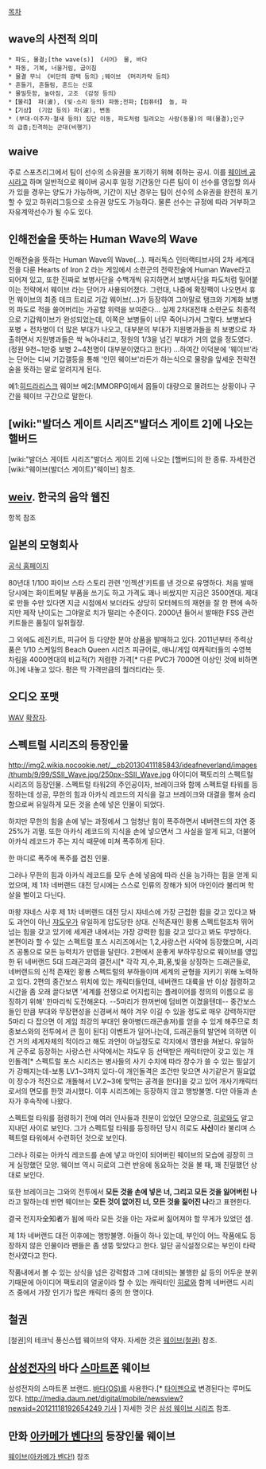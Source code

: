 [[목차]]

== wave의 사전적 의미 ==
 * 파도, 물결;[the wave(s)] 《시어》 물, 바다
 * 파동, 기복, 너울거림, 굽이침
 * 물결 무늬 《비단의 광택 등의》;웨이브 《머리카락 등의》
 * 흔들기, 흔들림, 흔드는 신호
 * 물밀듯함, 높아짐, 고조 《감정 등의》
 *【물리】 파(波), (빛·소리 등의) 파동;전파;【컴퓨터】 놀, 파
 *【기상】 (기압 등의) 파(波), 변동
 * (부대·이주자·철새 등의) 집단 이동, 파도처럼 밀려오는 사람(동물)의 떼(물결);인구의 급증;진격하는 군대(비행기)

== waive ==
주로 스포츠리그에서 팀이 선수의 소유권을 포기하기 위해 취하는 공시. 이를 [[웨이버 공시]]라고 하며 일반적으로 웨이버 공시후 일정 기간동안 다른 팀이 이 선수를 영입할 의사가 있을 경우는 양도가 가능하며, 기간이 지난 경우는 팀이 선수의 소유권을 완전히 포기할 수 있고 하위리그등으로 소유권 양도도 가능하다. 물론 선수는 규정에 따라 거부하고 자유계약선수가 될 수도 있다.

== 인해전술을 뜻하는 Human Wave의 Wave ==
인해전술을 뜻하는 Human Wave의 Wave(...). 패러독스 인터랙티브사의 2차 세계대전을 다룬 Hearts of Iron 2 라는 게임에서 소련군의 전략전술에 Human Wave라고 되어져 있고, 또한 진짜로 보병사단을 수백개씩 유지하면서 보병사단을 파도처럼 밀어붙이는 전략에서 웨이브 라는 단어가 사용되어졌다. 그런대, 나중에 확장팩이 나오면서 휴먼 웨이브의 최종 테크 트리로 기갑 웨이브(...)가 등장하여 그야말로 탱크와 기계화 보병의 파도로 적을 쓸어버리는 가공할 위력을 보여준다... 실제 2차대전때 소련군도 최종적으로 기갑웨이브가 완성되었는데, 이쪽은 보병들이 너무 죽어나가서 그렇다. 보병보다 포병 + 전차병이 더 많은 부대가 나오고, 대부분의 부대가 지원병과들을 죄 보병으로 차출하면서 지원병과들은 싹 녹아내리고, 정원의 1/3을 넘긴 부대가 거의 없을 정도였다. (정원 9천~1만중 보병 2~4천명이 대부분이였다고 한다!) ...하여간 이덕분에 '웨이브'라는 단어는 디씨 기갑갤등을 통해 '인민 웨이브'라든가 하는식으로 물량을 앞세운 전략전술을 뜻하는 말로 알려지게 된다.

예1:[[히드라리스크]] 웨이브
예2:[MMORPG]에서 몹들이 대량으로 몰려드는 상황이나 구간을 웨이브 구간으로 말한다.

== [wiki:"발더스 게이트 시리즈"발더스 게이트 2]에 나오는 핼버드 ==
[wiki:"발더스 게이트 시리즈"발더스 게이트 2]에 나오는 [핼버드]의 한 종류. 자세한건 [wiki:"웨이브(발더스 게이트)"웨이브] 참조.


== [[weiv]]. 한국의 음악 웹진 ==

항목 참조 

== 일본의 모형회사 ==
[http://www.hobby-wave.com/index.html 공식 홈페이지]

80년대 1/100 파이브 스타 스토리 관련 '인젝션'키트를 낸 것으로 유명하다. 처음 발매 당시에는 화이트메탈 부품을 쓰기도 하고 가격도 꽤나 비쌌지만 지금은 3500엔대. 제대로 만들 수만 있다면 지금 시점에서 보더라도 상당히 모터헤드의 재현을 잘 한 편에 속하지만 제작 난이도는 그야말로 치가 떨리는 수준이다. 2000년 들어서 발매한 FSS 관련 키트들은 품질이 일취월장. 

그 외에도 레진키트, 피규어 등 다양한 분야 상품을 발매하고 있다. 2011년부터 주력상품은 1/10 스케일의 Beach Queen 시리즈 피규어로, 애니/게임 여캐릭터들의 수영복 차림을 4000엔대의 비교적(?) 저렴한 가격[* 다른 PVC가 7000엔 이상인 것에 비하면야.]에 내놓고 있다. 평은 딱 가격만큼의 퀄러티라는 듯.

== 오디오 포맷 ==
[[WAV]] [[확장자]].


== 스펙트럴 시리즈의 등장인물 ==
http://img2.wikia.nocookie.net/__cb20130411185843/ideafneverland/images/thumb/9/99/SSII_Wave.jpg/250px-SSII_Wave.jpg
아이디어 팩토리의 스펙트럴 시리즈의 등장인물. 스펙트럴 타워2의 주인공이자, 브레이크와 함께 스펙트럴 타워를 등정하는데 성공, 무한의 힘과 아카식 레코드의 지식을 걸고 브레이크와 대결을 펼쳐 승리함으로써 유일하게 모든 것을 손에 넣은 인물이 되었다.

하지만 무한의 힘을 손에 넣는 과정에서 그 엄청난 힘이 폭주하면서 네버랜드의 자연 중 25%가 괴멸. 또한 아카식 레코드의 지식을 손에 넣으면서 그 사실을 알게 되고, 더불어 아카식 레코드가 주는 지식 때문에 미쳐 폭주하게 된다.

한 마디로 폭주에 폭주를 겹친 인물.

그러나 무한의 힘과 아카식 레코드를 모두 손에 넣음에 따라 신을 능가하는 힘을 얻게 되었으며, 제 1차 네버랜드 대전 당시에는 스스로 인류의 장해가 되어 마인이라 불리며 학살을 벌이고 다닌다.

마왕 쟈네스 사후 제 1차 네버랜드 대전 당시 쟈네스에 가장 근접한 힘을 갖고 있다고 봐도 과언이 아닌 [[쟈도우]]가 유일하게 압도당한 상대. 신적존재인 황룡 스펙트럴조차 뛰어넘는 힘을 갖고 있기에 세계관 내에서는 가장 강력한 힘을 갖고 있다고 봐도 무방하다. 본편이라 할 수 있는 스펙트럴 포스 시리즈에서는 1,2,사랑스런 사악에 등장했으며, 시리즈 공통으로 모든 능력치가 만렙을 달린다. 2편에서 운좋게 부하무장으로 웨이브를 영입한 뒤 네버랜드 5대 드래곤과의 결전시[* 각각 지,수,화,풍,빛을 상징하는 드래곤들로, 네버랜드의 신적 존재인 황룡 스펙트럴의 부하들이며 세계의 균형을 지키기 위해 노력하고 있다. 2편의 중간보스 위치에 있는 캐릭터들인데, 네버랜드 대륙을 반 이상 점령하고 시간을 좀 오래 끌다보면 '세계를 전쟁으로 어지럽히는 플레이어를 정의의 이름으로 응징하기 위해' 한마리씩 도전해온다. --5마리가 한꺼번에 덤비면 이겼을텐데-- 중간보스들인 만큼 부대와 무장편성을 신경써서 해야 겨우 이길 수 있을 정도로 매우 강력하지만 5마리 다 잡으면 이 게임 최강의 부대인 용아병(드래곤솔져)를 얻을 수 있게 해주므로 최종보스와의 전투에서 큰 힘이 된다] 이벤트가 일어나는데, 드래곤들의 발언에 의하면 이건 거의 세계자체의 적이라고 해도 과언이 아닐정도로 각지에서 깽판을 쳐놨다. 유일하게 군주로 등장하는 사랑스런 사악에서는 쟈도우 등 선택받은 캐릭터만이 갖고 있는 개인돌격[* 스펙트럴 포스 시리즈는 병사들의 사기 수치에 따라 장수가 쓸 수 있는 필살기가 강해지는데-보통 LV.1~3까지 있다-이 개인돌격은 조건만 맞으면 사기같은거 필요없이 장수가 적진으로 개돌해서 LV.2~3에 맞먹는 공격을 한다]을 갖고 있어 개사기캐릭터로서의 면모를 한껏 과시했다. 이후 시리즈에는 등장하지 않고 행방불명. 다만 아들과 손자가 후속작에 나왔다.

스펙트럴 타워를 점령하기 전에 여러 인사들과 친분이 있었던 모양으로, [[히로]]와도 알고 지내던 사이로 보인다. 그가 스펙트럴 타워를 등정하던 당시 히로도 '''사신'''이라 불리며 스펙트럴 타워에서 수련하던 것으로 보인다.

그러나 히로는 아카식 레코드를 손에 넣고 마인이 되어버린 웨이브의 모습에 굉장히 크게 실망했던 모양. 웨이브 역시 히로의 그런 반응에 동요하는 것을 볼 때, 꽤 친밀했던 상대로 보인다.

또한 브레이크는 그와의 전투에서 '''모든 것을 손에 넣은 너, 그리고 모든 것을 잃어버린 나'''라고 말하는데 반면 웨이브는 '''모든 것이 없어진 너, 모든 것을 짊어진 나'''라고 표현한다.

결국 전지자全知者가 됨에 따라 모든 것을 아는 자로써 짊어져야 할 무게가 있었던 셈.

제 1차 네버랜드 대전 이후에는 행방불명. 아들이 하나 있는데, 부인이 어느 작품에도 등장하지 않은 인물이라 팬들은 좀 생뚱 맞았다고 한다. 일단 공식설정으로는 부인이 타락천사였다고 한다.

작품내에서 볼 수 있는 상식을 넘은 강력함과 그에 대비되는 불행한 삶 등의 어두운 분위기때문에 아이디어 팩토리의 얼굴이라 할 수 있는 캐릭터인 [[히로]]와 함께 네버랜드 시리즈 중에서 가장 인기가 많은 캐릭터 중의 한 명이다.

== 철권 ==
[철권]의 테크닉 풍신스텝 웨이브의 약자. 자세한 것은 [[웨이브(철권)]] 참조.


== [[삼성전자]]의 바다 [[스마트폰]] 웨이브 ==
삼성전자의 스마트폰 브랜드. [[바다(OS)]]를 사용한다.[* [[타이젠]]으로 변경된다는 루머도 있다. [[http://media.daum.net/digital/mobile/newsview?newsid=20121118192654249 기사]] ] 자세한 것은 [[삼성 웨이브 시리즈]] 참조.

== 만화 [[아카메가 벤다!]]의 등장인물 웨이브 ==
[[웨이브(아카메가 벤다!)]] 참조
